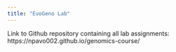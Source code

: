 ```yaml
---
title: "EvoGeno Lab"
---
```


Link to Github repository containing all lab assignments: https://npavo002.github.io/genomics-course/